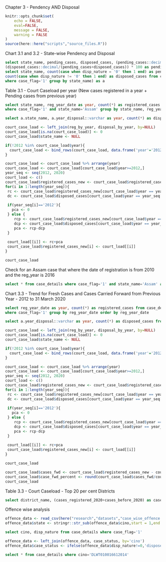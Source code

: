 
Chapter 3 - Pendency AND Disposal

```r
knitr::opts_chunk$set(
	echo = FALSE,
	eval=FALSE,
	message = FALSE,
	warning = FALSE
)
source(here::here("scripts","source_files.R"))
```

Chart 3.1 and 3.2 - State-wise Pendency and Disposal
```sql

select state_name, pending_cases, disposed_cases, (pending_cases::decimal/(pending_cases+disposed_cases)) * 100 as pending_percent, 
(disposed_cases::decimal/(pending_cases+disposed_cases)) * 100 as pending_percent from (
select state_name, count(case when disp_nature = '0' then 1 end) as pending_cases, 
count(case when disp_nature != '0' then 1 end) as disposed_cases from case_details
where case_flag='1' group by state_name) as a
```
Table 3.1 - Court Caseload per year
(New cases registered in a year + Pending cases from previous year)

```sql
select state_name, reg_year_date as year, count(*) as registered_cases from case_details
where case_flag='1' and state_name='Assam' group by state_name, reg_year_date order by reg_year_date
```

```sql
select a.state_name, a.year_disposal::varchar as year, count(*) as disposed_cases from (select state_name, DATE_PART('year', date_of_decision::date) as year_disposal from case_details where case_flag='1' and state_name='Assam' and disp_nature!='0') as a group by state_name, year_disposal order by year_disposal
```

```r
court_case_load <- left_join(reg_by_year, disposal_by_year, by=NULL) 
court_case_load[is.na(court_case_load)] <- 0
court_case_load$state_name <- NULL

if(!2012 %in% court_case_load$year){
  court_case_load <- bind_rows(court_case_load, data.frame('year'='2012', 'registered_cases'=0, disposed_cases=0))
}

court_case_load <- court_case_load %>% arrange(year)
court_case_load <- court_case_load[court_case_load$year>=2012,]
year_seq <- seq(2012, 2020)
court_load <- c()
court_case_load$registered_cases_new <- court_case_load$registered_cases 
for(i in 1:length(year_seq)){
 rc <- court_case_load$registered_cases_new[court_case_load$year == year_seq[i]]
 dc <- court_case_load$disposed_cases[court_case_load$year == year_seq[i]]
  
 if(year_seq[i]=='2012'){
   pca <- 0
 } else {
    rcp <- court_case_load$registered_cases_new[court_case_load$year == year_seq[i-1]]
    dcp <- court_case_load$disposed_cases[court_case_load$year == year_seq[i-1]]
    pca <- rcp-dcp
 }
  
 court_load[[i]] <- rc+pca
 court_case_load$registered_cases_new[i] <- court_load[[i]]
}

court_case_load
```

Check for an Assam case that where the date of registration is from 2010 and the reg_year is 2016
```sql
select * from case_details where case_flag='1' and state_name='Assam' and reg_year_date <= '2012'
```
Chart 3.3 - Trend for Fresh Cases and Cases Carried Forward from Previous Year - 2012 to 31 March 2020

```sql
select reg_year_date as year, count(*) as registered_cases from case_details
where case_flag='1' group by reg_year_date order by reg_year_date
```

```sql
select a.year_disposal::varchar as year, count(*) as disposed_cases from (select state_name, DATE_PART('year', date_of_decision::date) as year_disposal from case_details where case_flag='1' and disp_nature!='0') as a group by year_disposal order by year_disposal
```

```r
court_case_load <- left_join(reg_by_year, disposal_by_year, by=NULL) 
court_case_load[is.na(court_case_load)] <- 0
court_case_load$state_name <- NULL

if(!2012 %in% court_case_load$year){
  court_case_load <- bind_rows(court_case_load, data.frame('year'='2012', 'registered_cases'=0, disposed_cases=0))
}

court_case_load <- court_case_load %>% arrange(year)
court_case_load <- court_case_load[court_case_load$year>=2012,]
year_seq <- seq(2012, 2020)
court_load <- c()
court_case_load$registered_cases_new <- court_case_load$registered_cases 
for(i in 1:length(year_seq)){
 rc <- court_case_load$registered_cases_new[court_case_load$year == year_seq[i]]
 dc <- court_case_load$disposed_cases[court_case_load$year == year_seq[i]]
  
 if(year_seq[i]=='2012'){
   pca <- 0
 } else {
    rcp <- court_case_load$registered_cases_new[court_case_load$year == year_seq[i-1]]
    dcp <- court_case_load$disposed_cases[court_case_load$year == year_seq[i-1]]
    pca <- rcp-dcp
 }
  
 court_load[[i]] <- rc+pca
 court_case_load$registered_cases_new[i] <- court_load[[i]]
}

court_case_load
```

```r

court_case_load$cases_fwd <- court_case_load$registered_cases_new - court_case_load$registered_cases
court_case_load$case_fwd_percent <- round(court_case_load$cases_fwd/court_case_load$registered_cases_new * 100,2)
court_case_load

```

Table 3.3 - Court Caseload - Top 20 per cent Districts

```sql
select district_name, (cases_registered_2020+cases_before_2020) as case_load_2020 from (select district_name, count(case when reg_year_date='2020' then 1 end) as cases_registered_2020, count(case when reg_year_date<'2020' and (DATE_PART('year', date_of_decision::date)>='2020' OR disp_nature='0') then 1 end)  as cases_before_2020  from case_details where case_flag='1' and state_name='Haryana' group by district_name) as a order by case_load_2020 desc
```

Offence wise analysis

```r
offence_data <- read_csv(here("research","datasets","case_wise_offence.csv"))
offence_data$state <- stringr::str_sub(offence_data$cino,start = 1,end = 2)
```

```sql
select cino, disp_nature from case_details where case_flag='1'
```

```r
offence_data <- left_join(offence_data, case_status, by='cino')
offence_data$case_status <- ifelse(offence_data$disp_nature!=0,'disposed','pending')
```


```sql
select * from case_details where cino='DLWT010016612014'
```



